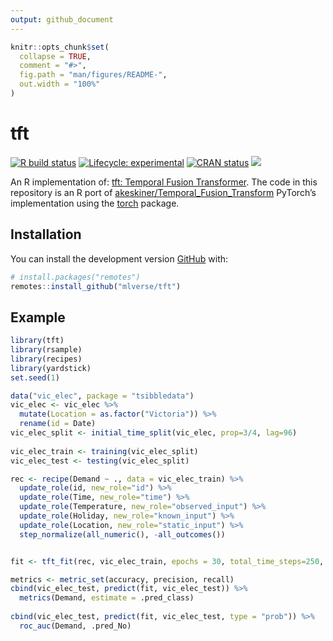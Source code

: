 ```yaml
---
output: github_document
---
```


<!-- README.md is generated from README.Rmd. Please edit that file -->

```r
knitr::opts_chunk$set(
  collapse = TRUE,
  comment = "#>",
  fig.path = "man/figures/README-",
  out.width = "100%"
)
```

# tft

<!-- badges: start -->
[![R build status](https://github.com/mlverse/tft/workflows/R-CMD-check/badge.svg)](https://github.com/mlverse/tft/actions)
[![Lifecycle: experimental](https://img.shields.io/badge/lifecycle-experimental-orange.svg)](https://www.tidyverse.org/lifecycle/#experimental)
[![CRAN status](https://www.r-pkg.org/badges/version/tft)](https://CRAN.R-project.org/package=tft)
[![](https://cranlogs.r-pkg.org/badges/tft)](https://cran.r-project.org/package=tft)
<!-- badges: end -->


An R implementation of: [tft: Temporal Fusion Transformer](https://arxiv.org/pdf/1912.09363.pdf).
The code in this repository is an R port of [akeskiner/Temporal_Fusion_Transform](https://github.com/akeskiner/Temporal_Fusion_Transform) PyTorch's implementation using the [torch](https://github.com/mlverse/torch) package.

## Installation


You can install the development version [GitHub](https://github.com/) with:

```r
# install.packages("remotes")
remotes::install_github("mlverse/tft")
```

## Example

```r
library(tft)
library(rsample)
library(recipes)
library(yardstick)
set.seed(1)

data("vic_elec", package = "tsibbledata")
vic_elec <- vic_elec %>% 
  mutate(Location = as.factor("Victoria")) %>% 
  rename(id = Date)
vic_elec_split <- initial_time_split(vic_elec, prop=3/4, lag=96)
  
vic_elec_train <- training(vic_elec_split)
vic_elec_test <- testing(vic_elec_split)

rec <- recipe(Demand ~ ., data = vic_elec_train) %>%
  update_role(id, new_role="id") %>% 
  update_role(Time, new_role="time") %>% 
  update_role(Temperature, new_role="observed_input") %>% 
  update_role(Holiday, new_role="known_input") %>% 
  update_role(Location, new_role="static_input") %>% 
  step_normalize(all_numeric(), -all_outcomes())


fit <- tft_fit(rec, vic_elec_train, epochs = 30, total_time_steps=250, num_encoder_steps=240 )

metrics <- metric_set(accuracy, precision, recall)
cbind(vic_elec_test, predict(fit, vic_elec_test)) %>% 
  metrics(Demand, estimate = .pred_class)
  
cbind(vic_elec_test, predict(fit, vic_elec_test, type = "prob")) %>% 
  roc_auc(Demand, .pred_No)
```
